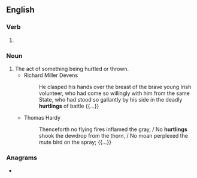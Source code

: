 ==English==

===Verb===
{{head|en|present participle}}

# {{present participle of|hurtle|lang=en|nocat=1}}

===Noun===
{{en-noun}}

# The act of something being hurtled or thrown.
#* Richard Miller Devens
#*: He clasped his hands over the breast of the brave young Irish volunteer, who had come so willingly with him from the same State, who had stood so gallantly by his side in the deadly '''hurtlings''' of battle {{...}}
#* Thomas Hardy
#*: Thenceforth no flying fires inflamed the gray, / No '''hurtlings''' shook the dewdrop from the thorn, / No moan perplexed the mute bird on the spray; {{...}}

===Anagrams===
* {{anagrams|en|thurling}}